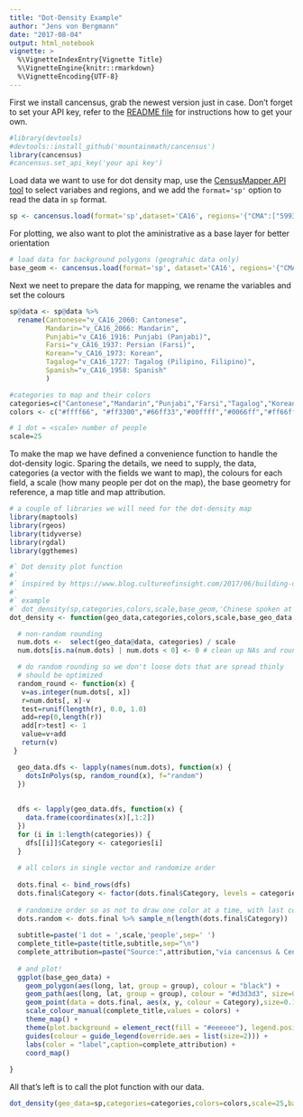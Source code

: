 ```yaml
---
title: "Dot-Density Example"
author: "Jens von Bergmann"
date: "2017-08-04"
output: html_notebook
vignette: >
  %\VignetteIndexEntry{Vignette Title}
  %\VignetteEngine{knitr::rmarkdown}
  %\VignetteEncoding{UTF-8}
---
```


First we install cancensus, grab the newest version just in case. Don't forget to set your API key, refer to the [README file](https://github.com/mountainMath/cancensus) for instructions how to get your own.
```r
#library(devtools)
#devtools::install_github('mountainmath/cancensus')
library(cancensus)
#cancensus.set_api_key('your api key')
```

Load data we want to use for dot density map, use the [CensusMapper API tool](https://censusmapper.ca/api) to select variabes and regions, and we add the `format='sp'` option to read the data in `sp` format.
```r
sp <- cancensus.load(format='sp',dataset='CA16', regions='{"CMA":["59933"]}', vectors=c("v_CA16_2066","v_CA16_2060","v_CA16_1916","v_CA16_1727","v_CA16_1937","v_CA16_1958","v_CA16_1973"), level='DA')
```

For plotting, we also want to plot the aministrative as a base layer for better orientation
```r
# load data for background polygons (geograhic data only)
base_geom <- cancensus.load(format='sp', dataset='CA16', regions='{"CMA":["59933"]}',  level='CSD')
```

Next we neet to prepare the data for mapping, we rename the variables and set the colours
```r
sp@data <- sp@data %>% 
  rename(Cantonese="v_CA16_2060: Cantonese",
         Mandarin="v_CA16_2066: Mandarin",
         Punjabi="v_CA16_1916: Punjabi (Panjabi)",
         Farsi="v_CA16_1937: Persian (Farsi)",
         Korean="v_CA16_1973: Korean",
         Tagalog="v_CA16_1727: Tagalog (Pilipino, Filipino)",
         Spanish="v_CA16_1958: Spanish"
         ) 

#categories to map and their colors
categories=c("Cantonese","Mandarin","Punjabi","Farsi","Tagalog","Korean","Spanish")
colors <- c("#ffff66", "#ff3300","#66ff33","#00ffff","#0066ff","#ff66ff","#9900cc")

# 1 dot = <scale> number of people
scale=25
```


To make the map we have defined a convenience function to handle the dot-density logic. Sparing the details, we need to supply, the data, categories (a vector with the fields we want to map), the colours for each field, a scale (how many people per dot on the map), the base geometry for reference, a map title and map attribution.
```r
# a couple of libraries we will need for the dot-density map
library(maptools)
library(rgeos)
library(tidyverse)
library(rgdal)
library(ggthemes)

#` Dot density plot function
#`
#` inspired by https://www.blog.cultureofinsight.com/2017/06/building-dot-density-maps-with-uk-census-data-in-r/
#`
#` example
#` dot_density(sp,categories,colors,scale,base_geom,'Chinese spoken at Home')
dot_density <- function(geo_data,categories,colors,scale,base_geo_data,title,attribution){

  # non-random rounding
  num.dots <-  select(geo_data@data, categories) / scale  
  num.dots[is.na(num.dots) | num.dots < 0] <- 0 # clean up NAs and rounding issues

  # do random rounding so we don't loose dots that are spread thinly
  # should be optimized
  random_round <- function(x) {
   v=as.integer(num.dots[, x])
   r=num.dots[, x]-v
   test=runif(length(r), 0.0, 1.0)
   add=rep(0,length(r))
   add[r>test] <- 1
   value=v+add
   return(v)
 }

  geo_data.dfs <- lapply(names(num.dots), function(x) {
    dotsInPolys(sp, random_round(x), f="random")
  })
  
  
  dfs <- lapply(geo_data.dfs, function(x) {
    data.frame(coordinates(x)[,1:2])
  })
  for (i in 1:length(categories)) {
    dfs[[i]]$Category <- categories[i]
  }
  
  # all colors in single vector and randomize order
  
  dots.final <- bind_rows(dfs)
  dots.final$Category <- factor(dots.final$Category, levels = categories)
  
  # randomize order so as not to draw one color at a time, with last color on top.
  dots.random <- dots.final %>% sample_n(length(dots.final$Category))
  
  subtitle=paste('1 dot = ',scale,'people',sep=' ')
  complete_title=paste(title,subtitle,sep="\n")
  complete_attribution=paste("Source:",attribution,"via cancensus & CensusMapper.ca")
  
  # and plot!
  ggplot(base_geo_data) +
    geom_polygon(aes(long, lat, group = group), colour = "black") +
    geom_path(aes(long, lat, group = group), colour = "#d3d3d3", size=0.1) +
    geom_point(data = dots.final, aes(x, y, colour = Category),size=0.1,alpha=0.7) +
    scale_colour_manual(complete_title,values = colors) +
    theme_map() +
    theme(plot.background = element_rect(fill = "#eeeeee"), legend.position = "top") +
    guides(colour = guide_legend(override.aes = list(size=2))) +
    labs(color = "label",caption=complete_attribution) +
    coord_map()
  
}
```

All that's left is to call the plot function with our data.

```r
dot_density(geo_data=sp,categories=categories,colors=colors,scale=25,base_geo_data=base_geom,'Most Common Non-Official Languages at Home',attribution="StatCan Census 2016")
```

